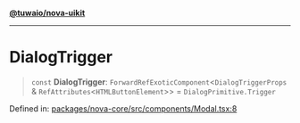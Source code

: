 [**@tuwaio/nova-uikit**](../../../README.md)

***

# DialogTrigger

> `const` **DialogTrigger**: `ForwardRefExoticComponent`\<`DialogTriggerProps` & `RefAttributes`\<`HTMLButtonElement`\>\> = `DialogPrimitive.Trigger`

Defined in: [packages/nova-core/src/components/Modal.tsx:8](https://github.com/TuwaIO/nova-uikit/blob/1de20634cb4fa6020b9658ccb5e4f94cd501a495/packages/nova-core/src/components/Modal.tsx#L8)
